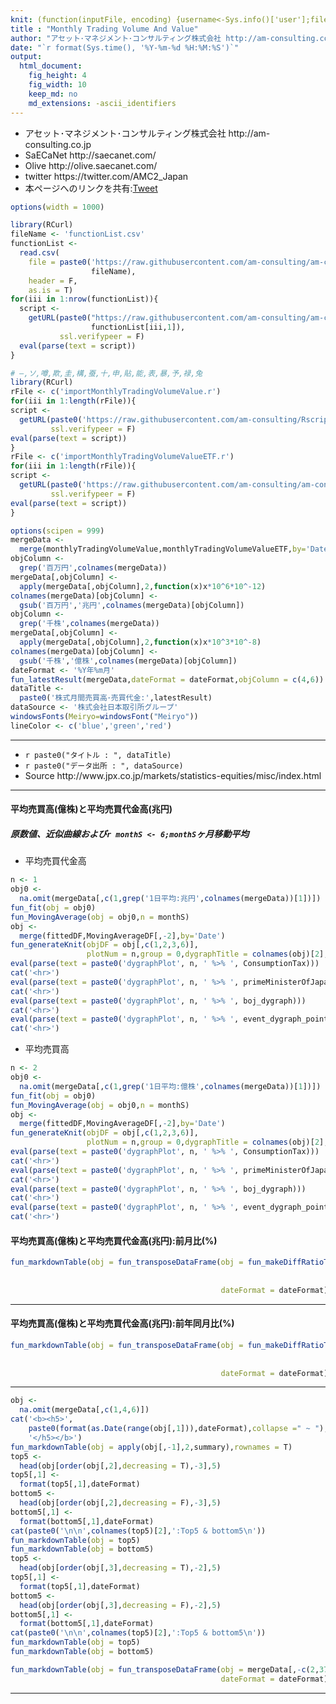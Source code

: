 ```yaml
---
knit: (function(inputFile, encoding) {username<-Sys.info()['user'];fileName<-'defaultPath.csv';pathToFile <-paste0('C:/Users/', username,'/Desktop/pathToCSV/');setwd(pathToFile);buf0<-read.csv(fileName,header = F,skip = 0,stringsAsFactor = F,check.names = F,fileEncoding = 'utf-8');timeStamp<-format(Sys.time(),'%Y%m%d%H%M%S');rmarkdown::render(inputFile, encoding = encoding, output_file = paste0('C:/Users/',username,buf0[2,1],'charts/','am-consulting.co.jp-monthlyTradingVolumeAndValue.html')) })
title : "Monthly Trading Volume And Value"
author: "アセット･マネジメント･コンサルティング株式会社 http://am-consulting.co.jp"
date: "`r format(Sys.time(), '%Y-%m-%d %H:%M:%S')`"
output: 
  html_document:
    fig_height: 4
    fig_width: 10
    keep_md: no
    md_extensions: -ascii_identifiers 
---
```

<link href="http://knowledgevault.saecanet.com/components/rmarkdown-html.css" rel="stylesheet">
<style>.main-container {max-width : 1000px;}</style>
<script src="http://knowledgevault.saecanet.com/components/JavascriptCode.js"></script>

- アセット･マネジメント･コンサルティング株式会社 http://am-consulting.co.jp
- SaECaNet http://saecanet.com/
- Olive http://olive.saecanet.com/
- twitter https://twitter.com/AMC2_Japan
- 本ページへのリンクを共有:<a href="https://twitter.com/share" class="twitter-share-button" data-via="AMC2_Japan" data-size="large">Tweet</a> <script>!function(d,s,id){var js,fjs=d.getElementsByTagName(s)[0],p=/^http:/.test(d.location)?'http':'https';if(!d.getElementById(id)){js=d.createElement(s);js.id=id;js.src=p+'://platform.twitter.com/widgets.js';fjs.parentNode.insertBefore(js,fjs);}}(document, 'script', 'twitter-wjs');</script>

```r
options(width = 1000)
```

```r
library(RCurl)
fileName <- 'functionList.csv'
functionList <-
  read.csv(
    file = paste0('https://raw.githubusercontent.com/am-consulting/am-consulting.github.io/master/csv/',
                  fileName),
    header = F,
    as.is = T)
for(iii in 1:nrow(functionList)){
  script <- 
    getURL(paste0("https://raw.githubusercontent.com/am-consulting/am-consulting.github.io/master/", 
                  functionList[iii,1]),
           ssl.verifypeer = F)
  eval(parse(text = script))
}
```

```r
# ―,ソ,噂,欺,圭,構,蚕,十,申,貼,能,表,暴,予,禄,兔
library(RCurl)
rFile <- c('importMonthlyTradingVolumeValue.r')
for(iii in 1:length(rFile)){
script <- 
  getURL(paste0('https://raw.githubusercontent.com/am-consulting/Rscript/master/',rFile[iii]),
         ssl.verifypeer = F)
eval(parse(text = script))
}
rFile <- c('importMonthlyTradingVolumeValueETF.r')
for(iii in 1:length(rFile)){
script <- 
  getURL(paste0('https://raw.githubusercontent.com/am-consulting/am-consulting.github.io/master/',rFile[iii]),
         ssl.verifypeer = F)
eval(parse(text = script))
}
```

```r
options(scipen = 999)
mergeData <-
  merge(monthlyTradingVolumeValue,monthlyTradingVolumeValueETF,by='Date',all=T)
objColumn <- 
  grep('百万円',colnames(mergeData))
mergeData[,objColumn] <- 
  apply(mergeData[,objColumn],2,function(x)x*10^6*10^-12)
colnames(mergeData)[objColumn] <- 
  gsub('百万円','兆円',colnames(mergeData)[objColumn])
objColumn <- 
  grep('千株',colnames(mergeData))
mergeData[,objColumn] <- 
  apply(mergeData[,objColumn],2,function(x)x*10^3*10^-8)
colnames(mergeData)[objColumn] <- 
  gsub('千株','億株',colnames(mergeData)[objColumn])
dateFormat <- '%Y年%m月'
fun_latestResult(mergeData,dateFormat = dateFormat,objColumn = c(4,6))
dataTitle <- 
  paste0('株式月間売買高･売買代金:',latestResult)
dataSource <- '株式会社日本取引所グループ'
windowsFonts(Meiryo=windowsFont("Meiryo"))
lineColor <- c('blue','green','red')
```

***

- `r paste0("タイトル : ", dataTitle)`
- `r paste0("データ出所 : ", dataSource)`
- Source http://www.jpx.co.jp/markets/statistics-equities/misc/index.html

***

#### 平均売買高(億株)と平均売買代金高(兆円)
##### 原数値、近似曲線および`r monthS <- 6;monthS`ヶ月移動平均
- 平均売買代金高

```r
n <- 1
obj0 <- 
  na.omit(mergeData[,c(1,grep('1日平均:兆円',colnames(mergeData))[1])])
fun_fit(obj = obj0)
fun_MovingAverage(obj = obj0,n = monthS)
obj <-
  merge(fittedDF,MovingAverageDF[,-2],by='Date')
fun_generateKnit(objDF = obj[,c(1,2,3,6)],
                 plotNum = n,group = 0,dygraphTitle = colnames(obj)[2],colors = lineColor)
eval(parse(text = paste0('dygraphPlot', n, ' %>% ', ConsumptionTax)))
cat('<hr>')
eval(parse(text = paste0('dygraphPlot', n, ' %>% ', primeMinisterOfJapan_dygraph)))
cat('<hr>')
eval(parse(text = paste0('dygraphPlot', n, ' %>% ', boj_dygraph)))
cat('<hr>')
eval(parse(text = paste0('dygraphPlot', n, ' %>% ', event_dygraph_point,' %>%  ',event_dygraph_range)))
cat('<hr>')
```

- 平均売買高

```r
n <- 2
obj0 <- 
  na.omit(mergeData[,c(1,grep('1日平均:億株',colnames(mergeData))[1])])
fun_fit(obj = obj0)
fun_MovingAverage(obj = obj0,n = monthS)
obj <-
  merge(fittedDF,MovingAverageDF[,-2],by='Date')
fun_generateKnit(objDF = obj[,c(1,2,3,6)],
                 plotNum = n,group = 0,dygraphTitle = colnames(obj)[2],colors = lineColor)
eval(parse(text = paste0('dygraphPlot', n, ' %>% ', ConsumptionTax)))
cat('<hr>')
eval(parse(text = paste0('dygraphPlot', n, ' %>% ', primeMinisterOfJapan_dygraph)))
cat('<hr>')
eval(parse(text = paste0('dygraphPlot', n, ' %>% ', boj_dygraph)))
cat('<hr>')
eval(parse(text = paste0('dygraphPlot', n, ' %>% ', event_dygraph_point,' %>%  ',event_dygraph_range)))
cat('<hr>')
```

#### 平均売買高(億株)と平均売買代金高(兆円):前月比(%)

```r
fun_markdownTable(obj = fun_transposeDataFrame(obj = fun_makeDiffRatioTable(obj = mergeData[,-c(2,37)],
                                                                            lag = 1,
                                                                            diff = 1),
                                               dateFormat = dateFormat))
```

***
#### 平均売買高(億株)と平均売買代金高(兆円):前年同月比(%)

```r
fun_markdownTable(obj = fun_transposeDataFrame(obj = fun_makeDiffRatioTable(obj = mergeData[,-c(2,37)],
                                                                            lag = 12,
                                                                            diff = 1),
                                               dateFormat = dateFormat))
```

***

```r
obj <- 
  na.omit(mergeData[,c(1,4,6)])
cat('<b><h5>',
    paste0(format(as.Date(range(obj[,1])),dateFormat),collapse =" ~ "),
    '</h5></b>')
fun_markdownTable(obj = apply(obj[,-1],2,summary),rownames = T)
top5 <- 
  head(obj[order(obj[,2],decreasing = T),-3],5)
top5[,1] <- 
  format(top5[,1],dateFormat)
bottom5 <- 
  head(obj[order(obj[,2],decreasing = F),-3],5)
bottom5[,1] <- 
  format(bottom5[,1],dateFormat)
cat(paste0('\n\n',colnames(top5)[2],':Top5 & bottom5\n'))
fun_markdownTable(obj = top5)
fun_markdownTable(obj = bottom5)
top5 <- 
  head(obj[order(obj[,3],decreasing = T),-2],5)
top5[,1] <- 
  format(top5[,1],dateFormat)
bottom5 <- 
  head(obj[order(obj[,3],decreasing = F),-2],5)
bottom5[,1] <- 
  format(bottom5[,1],dateFormat)
cat(paste0('\n\n',colnames(top5)[2],':Top5 & bottom5\n'))
fun_markdownTable(obj = top5)
fun_markdownTable(obj = bottom5)
```

```r
fun_markdownTable(obj = fun_transposeDataFrame(obj = mergeData[,-c(2,37)],
                                               dateFormat = dateFormat))
```

***

<script>MakeNegative()</script>
<script>
  (function(i,s,o,g,r,a,m){i['GoogleAnalyticsObject']=r;i[r]=i[r]||function(){
  (i[r].q=i[r].q||[]).push(arguments)},i[r].l=1*new Date();a=s.createElement(o),
  m=s.getElementsByTagName(o)[0];a.async=1;a.src=g;m.parentNode.insertBefore(a,m)
  })(window,document,'script','https://www.google-analytics.com/analytics.js','ga');

  ga('create', 'UA-3077339-5', 'auto');
  ga('send', 'pageview');

</script>
